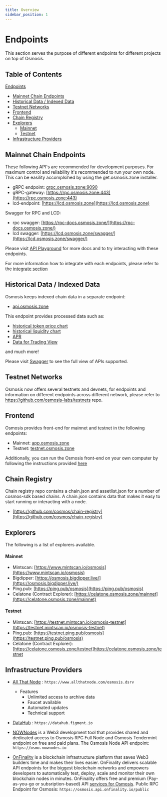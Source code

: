 ```yaml
---
title: Overview
sidebar_position: 1
---
```


# Endpoints

This section serves the purpose of different endpoints for different projects on top of Osmosis.

## Table of Contents
[Endpoints](#endpoints)
  - [Mainnet Chain Endpoints](#mainnet-chain-endpoints)
  - [Historical Data / Indexed Data](#historical-data--indexed-data)
  - [Testnet Networks](#testnet-networks)
  - [Frontend](#frontend)
  - [Chain Registry](#chain-registry)
  - [Explorers](#explorers)
    - [Mainnet](#mainnet)
    - [Testnet](#testnet)
  - [Infrastructure Providers](#infrastructure-providers)

## Mainnet Chain Endpoints

These following API's are recommended for development purposes. For maximum control and reliability it's recommended to run your own node. This can be easility accomplsihed by using the get.osmosis.zone installer.

- gRPC endpoint: [grpc.osmosis.zone:9090](grpc.osmosis.zone:9090)
- gRPC-gateway: [https://rpc.osmosis.zone:443](https://rpc.osmosis.zone:443)
- lcd-endpoint: [https://lcd.osmosis.zone](https://lcd.osmosis.zone)

Swagger for RPC and LCD: 
- rpc swagger: [https://rpc-docs.osmosis.zone/](https://rpc-docs.osmosis.zone/)
- lcd swagger: [https://lcd.osmosis.zone/swagger/](https://lcd.osmosis.zone/swagger/)

Please visit [API Playground](/api) for more docs and to try interacting with these endpoints.

For more information how to integrate with each endpoints, please refer to the [integrate section](/overview/integrate)

## Historical Data / Indexed Data

Osmosis keeps indexed chain data in a separate endpoint:
- [api.osmosis.zone](api.osmosis.zone)

This endpoint provides processed data such as: 
- [historical token price chart](https://api-osmosis.imperator.co/swagger/#/tokens/token_price_historical_chart_v2)
- [historical liquidity chart](https://api-osmosis.imperator.co/swagger/#/liquidity/liquidity_historical_all_chart)
- [APR](https://api-osmosis.imperator.co/swagger/#/apr)
- [Data for Trading View](https://api-osmosis.imperator.co/swagger/#/tradingview)

and much more!

Please visit [Swagger](https://api-osmosis.imperator.co/swagger/#/) to see the full view of APIs supported.


## Testnet Networks

Osmosis now offers several testnets and devnets, for endpoints and information on different endpoints across different network, please refer to https://github.com/osmosis-labs/testnets repo.

## Frontend
 
Osmosis provides front-end for mainnet and testnet in the following endpoints:

- Mainnet: [app.osmosis.zone](https://app.osmosis.zone/)
- Testnet: [testnet.osmosis.zone](https://testnet.osmosis.zone/)


Additionally, you can run the Osmosis front-end on your own computer by following the instructions provided [ here](https://docs.osmosis.zone/frontend/osmosis-frontend)


## Chain Registry

Chain registry repo contains a chain.json and assetlist.json for a number of cosmos-sdk based chains. A chain.json contains data that makes it easy to start running or interacting with a node.
- [https://github.com/cosmos/chain-registry](https://github.com/cosmos/chain-registry)

## Explorers

The following is a list of explorers available.

#### Mainnet

- Mintscan: [https://www.mintscan.io/osmosis](https://www.mintscan.io/osmosis)
- Bigdipper: [https://osmosis.bigdipper.live/](https://osmosis.bigdipper.live/)
- Ping.pub: [https://ping.pub/osmosis](https://ping.pub/osmosis)
- Celatone (Contract Explorer): [https://celatone.osmosis.zone/mainnet](https://celatone.osmosis.zone/mainnet)

#### Testnet

- Mintscan: [https://testnet.mintscan.io/osmosis-testnet](https://testnet.mintscan.io/osmosis-testnet)
- Ping.pub: [https://testnet.ping.pub/osmosis](https://testnet.ping.pub/osmosis)
- Celatone (Contract Explorer): [https://celatone.osmosis.zone/testnet]https://celatone.osmosis.zone/testnet



## Infrastructure Providers

- [All That Node](https://www.allthatnode.com/osmosis.dsrv) : `https://www.allthatnode.com/osmosis.dsrv`
  - Features
    - Unlimited access to archive data
    - Faucet available
    - Automated updates
    - Technical support

- [DataHub](https://datahub.figment.io) : `https://datahub.figment.io`

- [NOWNodes](https://nownodes.io/osmosis-osmo) is a Web3 development tool that provides shared and dedicated access to Osmosis RPC Full Node and Osmosis Tendermint endpoint on free and paid plans. The Osmosis Node API endpoint: `https://osmo.nownodes.io`

- [OnFinality](https://onfinality.io/) is a blockchain infrastructure platform that saves Web3 builders time and makes their lives easier. OnFinality delivers scalable API endpoints for the biggest blockchain networks and empowers developers to automatically test, deploy, scale and monitor their own blockchain nodes in minutes. OnFinality offers free and premium (Pay-as-you-go or subsription-based) API [services for Osmosis](https://onfinality.io/networks/osmosis). Public RPC Endpoint for Osmosis: `https://osmosis.api.onfinality.io/public`

